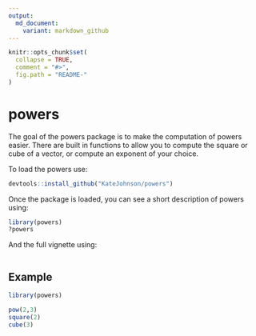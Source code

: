 ```yaml
---
output:
  md_document:
    variant: markdown_github
---
```


```r
knitr::opts_chunk$set(
  collapse = TRUE,
  comment = "#>",
  fig.path = "README-"
)
```

# powers

The goal of the powers package is to make the computation of powers easier. There are built in functions to allow you to compute the square or cube of a vector, or compute an exponent of your choice. 

To load the powers use:

```r
devtools::install_github("KateJohnson/powers")
```

Once the package is loaded, you can see a short description of powers using:

```r
library(powers)
?powers
```

And the full vignette using:

```r

```


## Example

```r
library(powers)

pow(2,3)
square(2)
cube(3)
```
